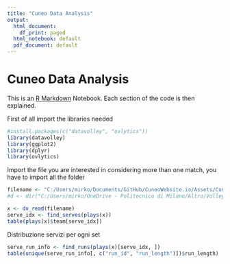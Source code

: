 ```yaml
---
title: "Cuneo Data Analysis"
output:
  html_document:
    df_print: paged
  html_notebook: default
  pdf_document: default
---
```


# Cuneo Data Analysis

This is an [R Markdown](http://rmarkdown.rstudio.com) Notebook. Each section of the code is then explained.

First of all import the libraries needed

```r
#install.packages(c("datavolley", "ovlytics"))
library(datavolley)
library(ggplot2)
library(dplyr)
library(ovlytics)
```

Import the file you are interested in considering more than one match, you have to import all the folder

```r
filename <- "C:/Users/mirko/Documents/GitHub/CuneoWebsite.io/Assets/Cuneo-Bergamo_cuneo.dvw"
#d <- dir("C:/Users/mirko/OneDrive - Politecnico di Milano/Altro/Volley/Conco2324/Parella Torino/Ritorno/", pattern = "dvw$", full.names = TRUE)
```

```r
x <- dv_read(filename)
serve_idx <- find_serves(plays(x))
table(plays(x)$team[serve_idx])
```

Distribuzione servizi per ogni set
```r
serve_run_info <- find_runs(plays(x)[serve_idx, ])
table(unique(serve_run_info[, c("run_id", "run_length")])$run_length)

```

